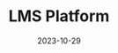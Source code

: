 ---
title: LMS Platform
description: A fullstack Udemy clone
url: https://ltwoz-lms.vercel.app
source: https://github.com/Ltwoz/lms-platform
date: "2023-10-29"
screenshot: https://raw.githubusercontent.com/Ltwoz/cantype/master/screenshot.png
---